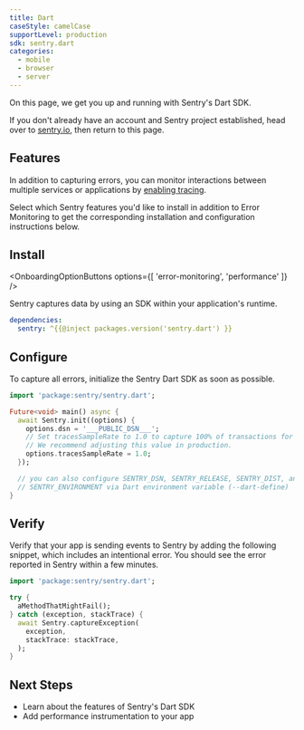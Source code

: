 ```yaml
---
title: Dart
caseStyle: camelCase
supportLevel: production
sdk: sentry.dart
categories:
  - mobile
  - browser
  - server
---
```


On this page, we get you up and running with Sentry's Dart SDK.

<Note>

If you don't already have an account and Sentry project established, head over to [sentry.io](https://sentry.io/signup/), then return to this page.

</Note>

## Features

In addition to capturing errors, you can monitor interactions between multiple services or applications by [enabling tracing](/concepts/key-terms/tracing/).

Select which Sentry features you'd like to install in addition to Error Monitoring to get the corresponding installation and configuration instructions below.

## Install

<OnboardingOptionButtons
  options={[
    'error-monitoring',
    'performance'
  ]}
/>

Sentry captures data by using an SDK within your application's runtime.

```yml {filename:pubspec.yaml}
dependencies:
  sentry: ^{{@inject packages.version('sentry.dart') }}
```

## Configure

To capture all errors, initialize the Sentry Dart SDK as soon as possible.

<SignInNote />

```dart {"onboardingOptions": {"performance": "6-8"}}
import 'package:sentry/sentry.dart';

Future<void> main() async {
  await Sentry.init((options) {
    options.dsn = '___PUBLIC_DSN___';
    // Set tracesSampleRate to 1.0 to capture 100% of transactions for tracing.
    // We recommend adjusting this value in production.
    options.tracesSampleRate = 1.0;
  });

  // you can also configure SENTRY_DSN, SENTRY_RELEASE, SENTRY_DIST, and
  // SENTRY_ENVIRONMENT via Dart environment variable (--dart-define)
}
```

## Verify

Verify that your app is sending events to Sentry by adding the following snippet, which includes an intentional error. You should see the error reported in Sentry within a few minutes.

```dart
import 'package:sentry/sentry.dart';

try {
  aMethodThatMightFail();
} catch (exception, stackTrace) {
  await Sentry.captureException(
    exception,
    stackTrace: stackTrace,
  );
}
```

## Next Steps

- <PlatformLink to="/features">Learn about the features of Sentry's Dart SDK</PlatformLink>
- <PlatformLink to="/tracing/instrumentation">Add performance instrumentation to your app</PlatformLink>

